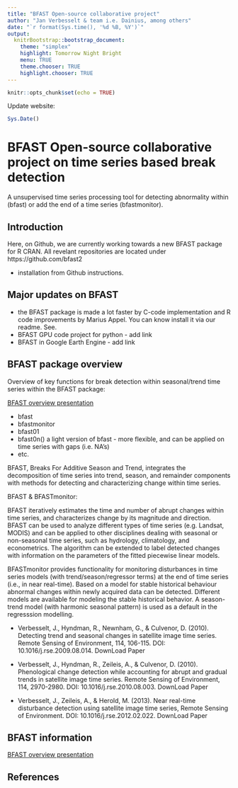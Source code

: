 ```yaml
---
title: "BFAST Open-source collaborative project"
author: "Jan Verbesselt & team i.e. Dainius, among others"
date: "`r format(Sys.time(), '%d %B, %Y')`"
output:
  knitrBootstrap::bootstrap_document:
    theme: "simplex"
    highlight: Tomorrow Night Bright
    menu: TRUE
    theme.chooser: TRUE
    highlight.chooser: TRUE
---
```


```r
knitr::opts_chunk$set(echo = TRUE)
```

Update website:
```r
Sys.Date()
```

# BFAST Open-source collaborative project on time series based break detection

A unsupervised time series processing tool for detecting abnormality within (bfast) or add the end of a time series (bfastmonitor).

## Introduction

Here, on Github, we are currently working towards a new BFAST package for R CRAN.
All revelant repositories are located under https://github.com/bfast2

* installation from Github instructions.

## Major updates on BFAST

* the BFAST package is made a lot faster by C-code implementation and R code improvements by Marius Appel. You can know install it via our readme. See.
* BFAST GPU code project for python - add link
* BFAST in Google Earth Engine - add link

## BFAST package overview

Overview of key functions for break detection within seasonal/trend time series within the BFAST package:

[BFAST overview presentation](https://bfast2.github.io/bfast-family-presentation.html)

* bfast
* bfastmonitor
* bfast01
* bfast0n() a light version of bfast - more flexible, and can be applied on time series with gaps (i.e. NA's)
* etc.

BFAST, Breaks For Additive Season and Trend, integrates the decomposition of time series into trend, season, and remainder components with methods for detecting and characterizing change within time series. 

BFAST & BFASTmonitor:

BFAST iteratively estimates the time and number of abrupt changes within time series, and characterizes change by its magnitude and direction. BFAST can be used to analyze different types of time series (e.g. Landsat, MODIS) and can be applied to other disciplines dealing with seasonal or non-seasonal time series, such as hydrology, climatology, and econometrics. The algorithm can be extended to label detected changes with information on the parameters of the fitted piecewise linear models.

BFASTmonitor provides functionality for monitoring disturbances in time series models (with trend/season/regressor terms) at the end of time series (i.e., in near real-time). Based on a model for stable historical behaviour abnormal changes within newly acquired data can be detected. Different models are available for modeling the stable historical behavior. A season-trend model (with harmonic seasonal pattern) is used as a default in the regresssion modelling.

* Verbesselt, J., Hyndman, R., Newnham, G., & Culvenor, D. (2010). Detecting trend and seasonal changes in satellite image time series. Remote Sensing of Environment, 114, 106-115. DOI: 10.1016/j.rse.2009.08.014. DownLoad Paper

* Verbesselt, J., Hyndman, R., Zeileis, A., & Culvenor, D. (2010). Phenological change detection while accounting for abrupt and gradual trends in satellite image time series. Remote Sensing of Environment, 114, 2970-2980. DOI: 10.1016/j.rse.2010.08.003. DownLoad Paper

* Verbesselt, J., Zeileis, A., & Herold, M. (2013). Near real-time disturbance detection using satellite image time series, Remote Sensing of Environment. DOI: 10.1016/j.rse.2012.02.022. DownLoad Paper

## BFAST information

[BFAST overview presentation](https://bfast2.github.io/bfast-family-presentation.html)

## References

